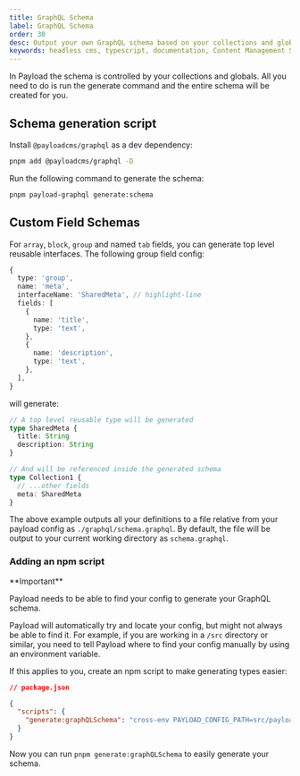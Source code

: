 ```yaml
---
title: GraphQL Schema
label: GraphQL Schema
order: 30
desc: Output your own GraphQL schema based on your collections and globals to a file.
keywords: headless cms, typescript, documentation, Content Management System, cms, headless, javascript, node, react, nextjs
---
```


In Payload the schema is controlled by your collections and globals. All you need to do is run the generate command and the entire schema will be created for you.

## Schema generation script

Install `@payloadcms/graphql` as a dev dependency:

```bash
pnpm add @payloadcms/graphql -D
```

Run the following command to generate the schema:

```bash
pnpm payload-graphql generate:schema
```

## Custom Field Schemas

For `array`, `block`, `group` and named `tab` fields, you can generate top level reusable interfaces. The following group field config:

```ts
{
  type: 'group',
  name: 'meta',
  interfaceName: 'SharedMeta', // highlight-line
  fields: [
    {
      name: 'title',
      type: 'text',
    },
    {
      name: 'description',
      type: 'text',
    },
  ],
}
```

will generate:

```ts
// A top level reusable type will be generated
type SharedMeta {
  title: String
  description: String
}

// And will be referenced inside the generated schema
type Collection1 {
  // ...other fields
  meta: SharedMeta
}
```

The above example outputs all your definitions to a file relative from your payload config as `./graphql/schema.graphql`. By default, the file will be output to your current working directory as `schema.graphql`.

### Adding an npm script

<Banner type="warning">
  **Important**

Payload needs to be able to find your config to generate your GraphQL schema.

</Banner>

Payload will automatically try and locate your config, but might not always be able to find it. For example, if you are working in a `/src` directory or similar, you need to tell Payload where to find your config manually by using an environment variable.

If this applies to you, create an npm script to make generating types easier:

```json
// package.json

{
  "scripts": {
    "generate:graphQLSchema": "cross-env PAYLOAD_CONFIG_PATH=src/payload.config.ts payload-graphql generate:schema"
  }
}
```

Now you can run `pnpm generate:graphQLSchema` to easily generate your schema.
